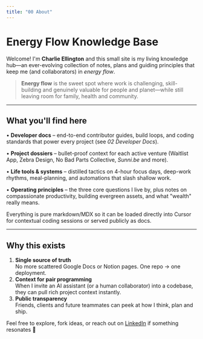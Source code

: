 ```yaml
---
title: "00 About"
---
```


# Energy Flow Knowledge Base

Welcome! I'm **Charlie Ellington** and this small site is my living knowledge hub—an ever-evolving collection of notes, plans and guiding principles that keep me (and collaborators) in _energy flow_.

> **Energy flow** is the sweet spot where work is challenging, skill-building and genuinely valuable for people and planet—while still leaving room for family, health and community.

---

## What you'll find here

• **Developer docs** – end-to-end contributor guides, build loops, and coding standards that power every project (see *02 Developer Docs*).

• **Project dossiers** – bullet-proof context for each active venture (Waitlist App, Zebra Design, No Bad Parts Collective, *Sunni.be* and more).

• **Life tools & systems** – distilled tactics on 4-hour focus days, deep-work rhythms, meal-planning, and automations that slash shallow work.

• **Operating principles** – the three core questions I live by, plus notes on compassionate productivity, building evergreen assets, and what "wealth" really means.

Everything is pure markdown/MDX so it can be loaded directly into Cursor for contextual coding sessions or served publicly as docs.

---

## Why this exists

1. **Single source of truth**  
   No more scattered Google Docs or Notion pages. One repo → one deployment.
2. **Context for pair programming**  
   When I invite an AI assistant (or a human collaborator) into a codebase, they can pull rich project context instantly.
3. **Public transparency**  
   Friends, clients and future teammates can peek at how I think, plan and ship.

Feel free to explore, fork ideas, or reach out on [LinkedIn](https://www.linkedin.com/in/charlie-ellington/) if something resonates 🌱 